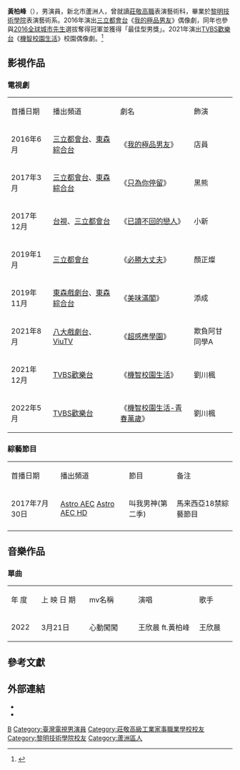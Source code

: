 {{藝人
| 姓名 = 黃柏峰
| 類型 = 男演員
| 圖片 =
| 圖片尺寸 = 
| 圖片簡介 = 
| 羅馬拼音 = Huang Bo-feng
| 英文名 = Hush Huang
| 國籍 = {{ROC}}
| 出生日期 = {{birth_date_and_age|1998|8|2}}
| 出生地點 = {{TWN}}[[臺北縣|臺北縣]][[蘆洲區|蘆洲市]]
| 逝世日期 =  
| 逝世地點 = 
| 職業 = 演員、舞者(Bboy)
| 語言 = [[中文|中文]]
| 教育程度 = [[莊敬高職|莊敬高職]]表演藝術科<br/>[[黎明技術學院|黎明技術學院]]表演藝術系
| 配偶 = 
| 出道作 =  《[[我的極品男友|我的極品男友]]》
| 代表作 = 
| 活躍年代 = 2016年－至今
| 經紀公司 = 個人經紀合約
| 網站 = [https://www.facebook.com/%E9%BB%83%E6%9F%8F%E5%B3%B0-269836203406205/ 黃柏𡶶]
| 相關團體 = 
| 獎項 = [[2016全球城市先生|2016全球城市先生]] 最佳型男獎
| imdb = 8842037
}}

'''黃柏峰'''（{{bd|1998年|8月2日|}}），男演員，新北市蘆洲人，曾就讀[[莊敬高職|莊敬高職]]表演藝術科，畢業於[[黎明技術學院|黎明技術學院]]表演藝術系。2016年演出[[三立都會台|三立都會台]]《[[我的極品男友|我的極品男友]]》偶像劇，同年也參與[[2016全球城市先生|2016全球城市先生]]選拔奪得冠軍並獲得「最佳型男獎」。2021年演出[[TVBS歡樂台|TVBS歡樂台]]《[[機智校園生活|機智校園生活]]》校園偶像劇。<ref>{{cite news | language = zh | url = https://news.tvbs.com.tw/entertainment/1668092 | title = 導演下令演出賣肉戲碼！黃柏峰炸出「超狂腹肌」帥度爆表 | publisher = TVBS新聞網-娛樂新聞 | date = 2021-12-23 | accessdate = 2022-01-15 | archive-date = 2022-01-24 | archive-url = https://web.archive.org/web/20220124095715/https://news.tvbs.com.tw/entertainment/1668092 | dead-url = no }}</ref>

== 影視作品 ==
=== 電視劇 ===
{| class="wikitable" 
|-style="background:skyblue;color:black;font-weight:bold;text-align:center;"
|首播日期 || 播出頻道 || 劇名 || 飾演 
|-
| 2016年6月  || [[三立都會台|三立都會台]]、[[東森綜合台|東森綜合台]] ||《[[我的極品男友|我的極品男友]]》|| 店員
|- 
| 2017年3月  || [[三立都會台|三立都會台]]、[[東森綜合台|東森綜合台]] ||《[[只為你停留|只為你停留]]》||黑熊
|-
| 2017年12月  || [[臺灣電視台|台視]]、[[三立都會台|三立都會台]] ||《[[已讀不回的戀人|已讀不回的戀人]]》||小新
|-
| 2019年1月 ||[[三立都會台|三立都會台]]||《[[必勝大丈夫|必勝大丈夫]]》||顏正燦
|-
| 2019年11月 ||[[東森戲劇台|東森戲劇台]]、[[東森綜合台|東森綜合台]]||《[[美味滿閣|美味滿閣]]》||添成
|-
| 2021年8月 ||[[八大戲劇台|八大戲劇台]]、[[ViuTV|ViuTV]]||《[[超感應學園|超感應學園]]》||欺負阿甘同學A
|-
| 2021年12月 ||[[TVBS歡樂台|TVBS歡樂台]]||《[[機智校園生活|機智校園生活]]》||劉川楓
|-
| 2022年5月 ||[[TVBS歡樂台|TVBS歡樂台]]||《[[機智校園生活|機智校園生活-青春萬歲]]》||劉川楓
|}

===綜藝節目===
{| class="wikitable" 
|-style="background:skyblue;color:black;font-weight:bold;text-align:center;"
|首播日期 || 播出頻道 || 節目 || 备注
|-
|2017年7月30日 || [[Astro_AEC|Astro AEC]] [[Astro_AEC_HD|Astro AEC HD]] || 叫我男神(第二季) || 馬来西亞18禁綜藝節目
|-
|}

== 音樂作品 ==
===單曲===
{|class="wikitable" style="width: 70%"
|- style="background:skyblue;color:black;text-align:center;font-weight:bold;"
|style="width:1%"|年  度||style="width:7%"|上 映 日 期||style="width:7%"|mv名稱||style="width:9%"|演唱||style="width:5%"|歌手
|-
|2022
|3月21日
|心動闖闖
|王欣晨 ft.黃柏峰
|王欣晨
|}

== 參考文獻 ==
{{reflist}}

==外部連結==
*{{facebook|黃柏峰-269836203406205}}
*{{facebook|people/Huang-BO-Feng/100007256552909|Huang BO Feng}}

[[Category:黃姓|B]]
[[Category:臺灣電視男演員|Category:臺灣電視男演員]]
[[Category:莊敬高級工業家事職業學校校友|Category:莊敬高級工業家事職業學校校友]]
[[Category:黎明技術學院校友|Category:黎明技術學院校友]]
[[Category:蘆洲區人|Category:蘆洲區人]]